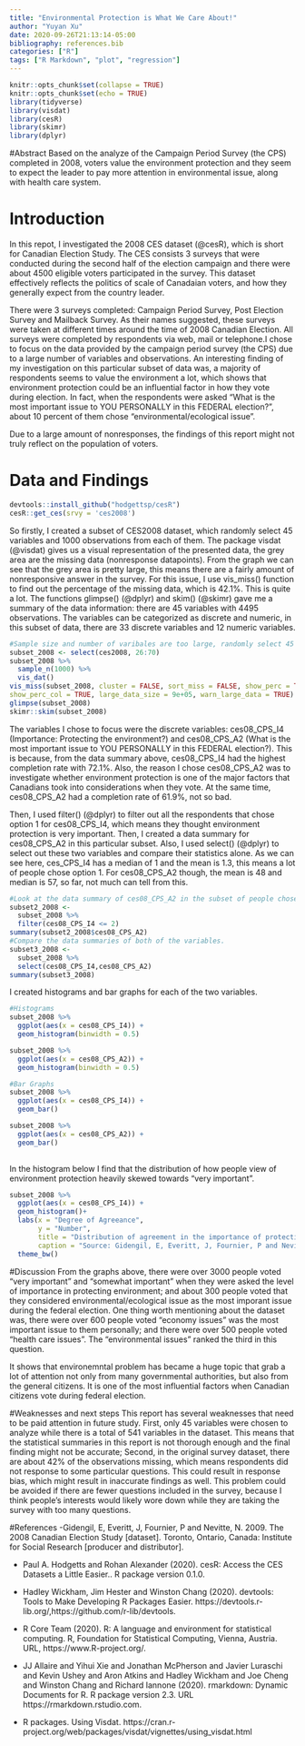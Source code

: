 ```yaml
---
title: "Environmental Protection is What We Care About!"
author: "Yuyan Xu"
date: 2020-09-26T21:13:14-05:00
bibliography: references.bib
categories: ["R"]
tags: ["R Markdown", "plot", "regression"]
---
```


```r
knitr::opts_chunk$set(collapse = TRUE)
knitr::opts_chunk$set(echo = TRUE)
library(tidyverse)
library(visdat)
library(cesR)
library(skimr)
library(dplyr)
```
#Abstract
Based on the analyze of the Campaign Period Survey (the CPS) completed in 2008, voters value the environment protection and they seem to expect the leader to pay more attention in environmental issue, along with health care system.

# Introduction
In this repot, I investigated the 2008 CES dataset (@cesR), which is short for Canadian Election Study. The CES consists 3 surveys that were conducted during the second half of the election campaign and there were about 4500 eligible voters participated in the survey. This dataset effectively reflects the politics of scale of Canadaian voters, and how they generally expect from the country leader.

There were 3 surveys completed: Campaign Period Survey, Post Election Survey and Mailback Survey. As their names suggested, these surveys were taken at different times around the time of 2008 Canadian Election. All surveys were completed by respondents via web, mail or telephone.I chose to  focus on the data provided by the campaign period survey (the CPS) due to a large number of variables and observations. An interesting finding of my investigation on this particular subset of data was, a majority of respondents seems to value the environment a lot, which shows that environment protection could be an influential factor in how they vote during election. In fact, when the respondents were asked “What is the most important issue to YOU PERSONALLY in this FEDERAL election? ”, about 10 percent of them chose “environmental/ecological issue”.

Due to a large amount of nonresponses, the findings of this report might not truly reflect on the population of voters. 

# Data and Findings

```r
devtools::install_github("hodgettsp/cesR")
cesR::get_ces(srvy = 'ces2008')

```

So firstly, I created a subset of CES2008 dataset, which randomly select 45 variables and 1000 observations from each of them. The package visdat (@visdat) gives us a visual representation of the presented data, the grey area are the missing data (nonresponse datapoints). From the graph we can see that the grey area is pretty large, this means there are a fairly amount of nonresponsive answer in the survey. For this issue, I use vis_miss() function to find out the percentage of the missing data, which is 42.1%. This is quite a lot.
The functions glimpse() (@dplyr) and skim() (@skimr) gave me a summary of the data information: there are 45 variables with 4495 observations. The variables can be categorized as discrete and numeric, in this subset of data, there are 33 discrete variables and 12 numeric variables. 

```r
#Sample size and number of varibales are too large, randomly select 45 variables and look at the <= 1000 observations for each of them.
subset_2008 <- select(ces2008, 26:70)
subset_2008 %>%
  sample_n(1000) %>%
  vis_dat()
vis_miss(subset_2008, cluster = FALSE, sort_miss = FALSE, show_perc = TRUE,
show_perc_col = TRUE, large_data_size = 9e+05, warn_large_data = TRUE)
glimpse(subset_2008)
skimr::skim(subset_2008)

```

The variables I chose to focus were the discrete variables: ces08_CPS_I4 (Importance: Protecting the environment?) and ces08_CPS_A2 (What is the most important issue to YOU PERSONALLY in this FEDERAL election?). This is because, from the data summary above, ces08_CPS_I4 had the highest completion rate with 72.1%. Also, the reason I chose ces08_CPS_A2 was to investigate whether environment protection is one of the major factors that Canadians took into considerations when they vote. At the same time, ces08_CPS_A2 had a completion rate of 61.9%, not so bad.


Then, I used filter() (@dplyr) to filter out all the respondents that chose option 1 for ces08_CPS_I4, which means they thought environment protection is very important. Then, I created a data summary for ces08_CPS_A2 in this particular subset. Also, I used select() (@dplyr) to select out these two variables and compare their statistics alone. As we can see here, ces_CPS_I4 has a median of 1 and the mean is 1.3, this means a lot of people chose option 1. For ces08_CPS_A2 though, the mean is 48 and median is 57, so far, not much can tell from this.

```r
#Look at the data summary of ces08_CPS_A2 in the subset of people chose "very important" or "somewhat important" in ces08_CPS_I4.
subset2_2008 <- 
  subset_2008 %>% 
  filter(ces08_CPS_I4 <= 2)
summary(subset2_2008$ces08_CPS_A2)
#Compare the data summaries of both of the variables.
subset3_2008 <- 
  subset_2008 %>% 
  select(ces08_CPS_I4,ces08_CPS_A2)
summary(subset3_2008)

```


I created histograms and bar graphs for each of the two variables.

```r
#Histograms
subset_2008 %>% 
  ggplot(aes(x = ces08_CPS_I4)) +
  geom_histogram(binwidth = 0.5)

subset_2008 %>% 
  ggplot(aes(x = ces08_CPS_A2)) +
  geom_histogram(binwidth = 0.5)
```

```r
#Bar Graphs
subset_2008 %>% 
  ggplot(aes(x = ces08_CPS_I4)) +
  geom_bar()

subset_2008 %>% 
  ggplot(aes(x = ces08_CPS_A2)) +
  geom_bar()
  
```

In the histogram below I find that the distribution of how people view of environment protection heavily skewed towards "very important". 

```r
subset_2008 %>% 
  ggplot(aes(x = ces08_CPS_I4)) +
  geom_histogram()+
  labs(x = "Degree of Agreeance",
       y = "Number",
       title = "Distribution of agreement in the importance of protecting environment in 2008 CES",
       caption = "Source: Gidengil, E, Everitt, J, Fournier, P and Nevitte, N. 2009.") +
  theme_bw()
```


#Discussion
From the graphs above, there were over 3000 people voted "very important" and "somewhat important" when they were asked the level of importance in protecting environment; and about 300 people voted that they considered environmental/ecological issue as the most imporant issue during the federal election. One thing worth mentioning about the dataset was, there were over 600 people voted "economy issues" was the most important issue to them personally; and there were over 500 people voted "health care issues". The "environmental issues" ranked the third in this question.

It shows that environemntal problem has became a huge topic that grab a lot of attention not only from many governmental authorities, but also from the general citizens. It is one of the most influential factors when Canadian citizens vote during federal election.

#Weaknesses and next steps
This report has several weaknesses that need to be paid attention in future study. First, only 45 variables were chosen to analyze while there is a total of 541 variables in the dataset. This means that the statistical summaries in this report is not thorough enough and the final finding might not be accurate; Second, in the original survey dataset, there are about 42% of the observations missing, which means respondents did not response to some particular questions. This could result in response bias, which might result in inaccurate findings as well. This problem could be avoided if there are fewer questions included in the survey, because I think people’s interests would likely wore down while they are taking the survey with too many questions.


#References
-Gidengil, E, Everitt, J, Fournier, P and Nevitte, N. 2009. The 2008 Canadian Election Study [dataset]. Toronto, Ontario, Canada: Institute for Social Research [producer and distributor].

- Paul A. Hodgetts and Rohan Alexander (2020). cesR: Access the CES Datasets a Little Easier.. R package version 0.1.0.

-  Hadley Wickham, Jim Hester and Winston Chang (2020). devtools: Tools to Make Developing R Packages Easier. https://devtools.r-lib.org/,https://github.com/r-lib/devtools.

- R Core Team (2020). R: A language and environment for statistical computing. R, Foundation for Statistical Computing, Vienna, Austria. URL, https://www.R-project.org/.

- JJ Allaire and Yihui Xie and Jonathan McPherson and Javier Luraschi and Kevin Ushey and Aron Atkins and Hadley Wickham and Joe Cheng and Winston Chang and Richard Iannone (2020). rmarkdown: Dynamic Documents for R. R package version 2.3. URL https://rmarkdown.rstudio.com.

- R packages. Using Visdat. https://cran.r-project.org/web/packages/visdat/vignettes/using_visdat.html
